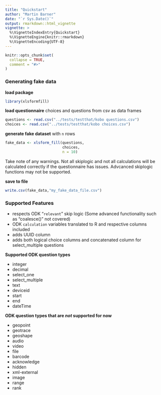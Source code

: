 ```yaml
---
title: "Quickstart"
author: "Martin Barner"
date: "`r Sys.Date()`"
output: rmarkdown::html_vignette
vignette: >
  %\VignetteIndexEntry{Quickstart}
  %\VignetteEngine{knitr::rmarkdown}
  %\VignetteEncoding{UTF-8}
---
```


```r
knitr::opts_chunk$set(
  collapse = TRUE,
  comment = "#>"
)
```

### Generating fake data

**load package**

```r
library(xlsformfill)
```

**load questionnaire** choices and questions from csv as data frames

```r
questions <- read.csv("../tests/testthat/kobo questions.csv")
choices <- read.csv("../tests/testthat/kobo choices.csv")
```

**generate fake dataset** with ` n ` rows

```r
fake_data <- xlsform_fill(questions,
                          choices,
                          n = 10)


```

Take note of any warnings. Not all skiplogic and not all calculations will be calculated correctly if the questionnaire has issues. Advcanced skiplogic functions may not be supported.

<!-- **Example Output** -->

<!-- ```{r,results='asis',echo=FALSE} -->
<!-- knitr::kable(fake_data) -->
<!-- ``` -->

**save to file**
```r
write.csv(fake_data,"my_fake_data_file.csv")
```


### Supported Features

- respects ODK "`relevant`" skip logic (Some advanced functionality such as "coalesce()" not covered)
- ODK `calculation` variables translated to R and respective columns included
- adds UUID column
- adds both logical choice columns and concatenated column for select_multiple questions

**Supported ODK question types**

- integer
- decimal
- select_one
- select_multiple
- text
- deviceid
- start
- end
- dateTime

**ODK question types that are _not_ supported for now**

- geopoint
- geotrace
- geoshape
- audio
- video
- file
- barcode
- acknowledge
- hidden
- xml-external
- image
- range
- rank

